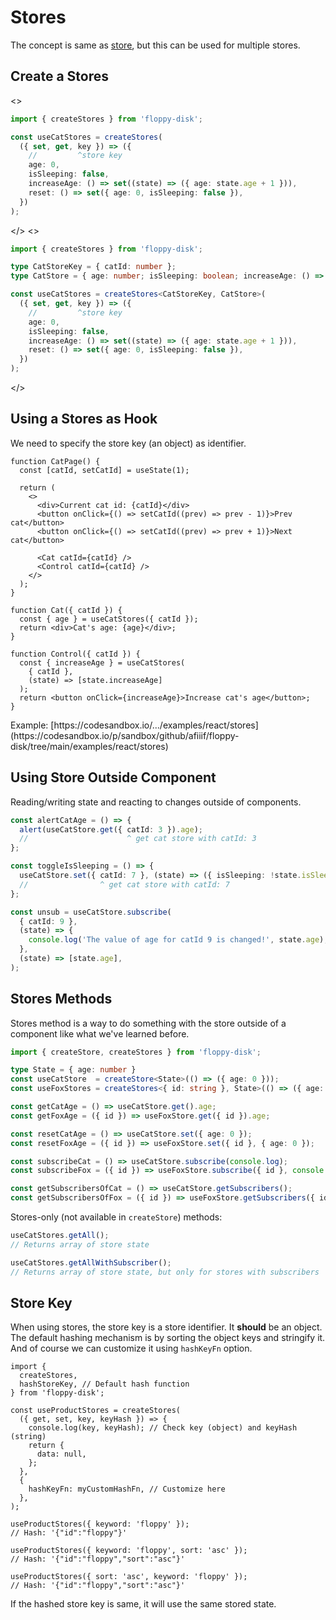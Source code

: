 

# Stores

The concept is same as [store](/docs/store/introduction), but this can be used for multiple stores.

## Create a Stores

<JsOrTs className="pt-5 -mb-3 justify-end">
<>

```ts
import { createStores } from 'floppy-disk';

const useCatStores = createStores(
  ({ set, get, key }) => ({
    //         ^store key
    age: 0,
    isSleeping: false,
    increaseAge: () => set((state) => ({ age: state.age + 1 })),
    reset: () => set({ age: 0, isSleeping: false }),
  })
);
```

</>
<>

```ts
import { createStores } from 'floppy-disk';

type CatStoreKey = { catId: number };
type CatStore = { age: number; isSleeping: boolean; increaseAge: () => void; reset: () => void };

const useCatStores = createStores<CatStoreKey, CatStore>(
  ({ set, get, key }) => ({
    //         ^store key
    age: 0,
    isSleeping: false,
    increaseAge: () => set((state) => ({ age: state.age + 1 })),
    reset: () => set({ age: 0, isSleeping: false }),
  })
);
```

</>
</JsOrTs>

## Using a Stores as Hook

We need to specify the store key (an object) as identifier.

```tsx {17,23}
function CatPage() {
  const [catId, setCatId] = useState(1);

  return (
    <>
      <div>Current cat id: {catId}</div>
      <button onClick={() => setCatId((prev) => prev - 1)}>Prev cat</button>
      <button onClick={() => setCatId((prev) => prev + 1)}>Next cat</button>

      <Cat catId={catId} />
      <Control catId={catId} />
    </>
  );
}

function Cat({ catId }) {
  const { age } = useCatStores({ catId });
  return <div>Cat's age: {age}</div>;
}

function Control({ catId }) {
  const { increaseAge } = useCatStores(
    { catId },
    (state) => [state.increaseAge]
  );
  return <button onClick={increaseAge}>Increase cat's age</button>;
}
```

<Callout type="info" emoji="ℹ️">
Example: [https://codesandbox.io/.../examples/react/stores](https://codesandbox.io/p/sandbox/github/afiiif/floppy-disk/tree/main/examples/react/stores)
</Callout>

## Using Store Outside Component

Reading/writing state and reacting to changes outside of components.

```ts {2,7,12}
const alertCatAge = () => {
  alert(useCatStore.get({ catId: 3 }).age);
  //                      ^ get cat store with catId: 3
};

const toggleIsSleeping = () => {
  useCatStore.set({ catId: 7 }, (state) => ({ isSleeping: !state.isSleeping }));
  //                ^ get cat store with catId: 7
};

const unsub = useCatStore.subscribe(
  { catId: 9 },
  (state) => {
    console.log('The value of age for catId 9 is changed!', state.age);
  },
  (state) => [state.age],
);
```

## Stores Methods

Stores method is a way to do something with the store outside of a component like what we've learned before.

```ts {8,11,14,17}
import { createStore, createStores } from 'floppy-disk';

type State = { age: number }
const useCatStore  = createStore<State>(() => ({ age: 0 }));
const useFoxStores = createStores<{ id: string }, State>(() => ({ age: 0 }));

const getCatAge = () => useCatStore.get().age;
const getFoxAge = ({ id }) => useFoxStore.get({ id }).age;

const resetCatAge = () => useCatStore.set({ age: 0 });
const resetFoxAge = ({ id }) => useFoxStore.set({ id }, { age: 0 });

const subscribeCat = () => useCatStore.subscribe(console.log);
const subscribeFox = ({ id }) => useFoxStore.subscribe({ id }, console.log);

const getSubscribersOfCat = () => useCatStore.getSubscribers();
const getSubscribersOfFox = ({ id }) => useFoxStore.getSubscribers({ id });
```

Stores-only (not available in `createStore`) methods:

```ts
useCatStores.getAll();
// Returns array of store state

useCatStores.getAllWithSubscriber();
// Returns array of store state, but only for stores with subscribers
```

## Store Key

When using stores, the store key is a store identifier. It **should** be an object.
The default hashing mechanism is by sorting the object keys and stringify it.
And of course we can customize it using `hashKeyFn` option.

```tsx {14}
import {
  createStores,
  hashStoreKey, // Default hash function
} from 'floppy-disk';

const useProductStores = createStores(
  ({ get, set, key, keyHash }) => {
    console.log(key, keyHash); // Check key (object) and keyHash (string)
    return {
      data: null,
    };
  },
  {
    hashKeyFn: myCustomHashFn, // Customize here
  },
);

useProductStores({ keyword: 'floppy' });
// Hash: '{"id":"floppy"}'

useProductStores({ keyword: 'floppy', sort: 'asc' });
// Hash: '{"id":"floppy","sort":"asc"}'

useProductStores({ sort: 'asc', keyword: 'floppy' });
// Hash: '{"id":"floppy","sort":"asc"}'
```

If the hashed store key is same, it will use the same stored state.
